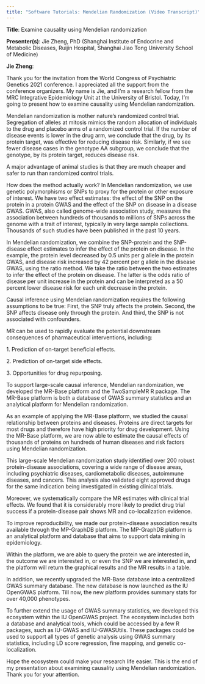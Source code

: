 ```yaml
---
title: "Software Tutorials: Mendelian Randomization (Video Transcript)"
---
```


**Title**: Examine causality using Mendelian randomization

**Presenter(s)**: Jie Zheng, PhD (Shanghai Institute of Endocrine and Metabolic Diseases, Ruijin Hospital, Shanghai Jiao Tong University School of Medicine)

**Jie Zheng**:

Thank you for the invitation from the World Congress of Psychiatric Genetics 2021 conference. I appreciated all the support from the conference organizers. My name is Jie, and I'm a research fellow from the MRC Integrative Epidemiology Unit at the University of Bristol. Today, I'm going to present how to examine causality using Mendelian randomization.

Mendelian randomization is mother nature's randomized control trial. Segregation of alleles at mitosis mimics the random allocation of individuals to the drug and placebo arms of a randomized control trial. If the number of disease events is lower in the drug arm, we conclude that the drug, by its protein target, was effective for reducing disease risk. Similarly, if we see fewer disease cases in the genotype AA subgroup, we conclude that the genotype, by its protein target, reduces disease risk.

A major advantage of animal studies is that they are much cheaper and safer to run than randomized control trials.

How does the method actually work? In Mendelian randomization, we use genetic polymorphisms or SNPs to proxy for the protein or other exposure of interest. We have two effect estimates: the effect of the SNP on the protein in a protein GWAS and the effect of the SNP on disease in a disease GWAS. GWAS, also called genome-wide association study, measures the association between hundreds of thousands to millions of SNPs across the genome with a trait of interest, typically in very large sample collections. Thousands of such studies have been published in the past 10 years.

In Mendelian randomization, we combine the SNP-protein and the SNP-disease effect estimates to infer the effect of the protein on disease. In the example, the protein level decreased by 0.5 units per g allele in the protein GWAS, and disease risk increased by 42 percent per g allele in the disease GWAS, using the ratio method. We take the ratio between the two estimates to infer the effect of the protein on disease. The latter is the odds ratio of disease per unit increase in the protein and can be interpreted as a 50 percent lower disease risk for each unit decrease in the protein.

Causal inference using Mendelian randomization requires the following assumptions to be true: First, the SNP truly affects the protein. Second, the SNP affects disease only through the protein. And third, the SNP is not associated with confounders.

MR can be used to rapidly evaluate the potential downstream consequences of pharmaceutical interventions, including:

1\. Prediction of on-target beneficial effects.

2\. Prediction of on-target side effects.

3\. Opportunities for drug repurposing.

To support large-scale causal inference, Mendelian randomization, we developed the MR-Base platform and the TwoSampleMR R package. The MR-Base platform is both a database of GWAS summary statistics and an analytical platform for Mendelian randomization.

As an example of applying the MR-Base platform, we studied the causal relationship between proteins and diseases. Proteins are direct targets for most drugs and therefore have high priority for drug development. Using the MR-Base platform, we are now able to estimate the causal effects of thousands of proteins on hundreds of human diseases and risk factors using Mendelian randomization.

This large-scale Mendelian randomization study identified over 200 robust protein-disease associations, covering a wide range of disease areas, including psychiatric diseases, cardiometabolic diseases, autoimmune diseases, and cancers. This analysis also validated eight approved drugs for the same indication being investigated in existing clinical trials.

Moreover, we systematically compare the MR estimates with clinical trial effects. We found that it is considerably more likely to predict drug trial success if a protein-disease pair shows MR and co-localization evidence.

To improve reproducibility, we made our protein-disease association results available through the MP-GraphDB platform. The MP-GraphDB platform is an analytical platform and database that aims to support data mining in epidemiology.

Within the platform, we are able to query the protein we are interested in, the outcome we are interested in, or even the SNP we are interested in, and the platform will return the graphical results and the MR results in a table.

In addition, we recently upgraded the MR-Base database into a centralized GWAS summary database. The new database is now launched as the IU OpenGWAS platform. Till now, the new platform provides summary stats for over 40,000 phenotypes.

To further extend the usage of GWAS summary statistics, we developed this ecosystem within the IU OpenGWAS project. The ecosystem includes both a database and analytical tools, which could be accessed by a few R packages, such as IU-GWAS and IU-GWASUtils. These packages could be used to support all types of genetic analysis using GWAS summary statistics, including LD score regression, fine mapping, and genetic co-localization.

Hope the ecosystem could make your research life easier. This is the end of my presentation about examining causality using Mendelian randomization. Thank you for your attention.
